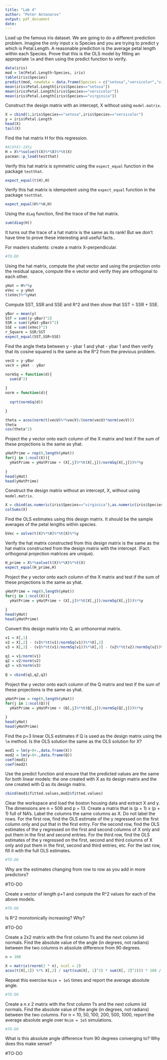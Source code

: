 ```yaml
---
title: "Lab 4"
author: "Peter Antonaros"
output: pdf_document
date: 
---
```


Load up the famous iris dataset. We are going to do a different prediction problem. Imagine the only input x is Species and you are trying to predict y which is Petal.Length. A reasonable prediction is the average petal length within each Species. Prove that this is the OLS model by fitting an appropriate `lm` and then using the predict function to verify.

```r
data(iris)
mod = lm(Petal.Length~Species, iris)
table(iris$Species)
predict(mod, newdata = data.frame(Species = c("setosa","versicolor","virginica")))
mean(iris$Petal.Length[iris$Species=="setosa"])
mean(iris$Petal.Length[iris$Species=="versicolor"])
mean(iris$Petal.Length[iris$Species=="virginica"])
```

Construct the design matrix with an intercept, X without using `model.matrix`.

```r
X = cbind(1,iris$Species=="setosa",iris$Species=="versicolor")
y = iris$Petal.Length
head(X)
tail(X)
```

Find the hat matrix H for this regression.

```r
#X(XtX)-1Xty
H = X%*%solve(t(X)%*%X)%*%t(X)
pacman::p_load(testthat)
```

Verify this hat matrix is symmetric using the `expect_equal` function in the package `testthat`.

```r
expect_equal(t(H),H)
```

Verify this hat matrix is idempotent using the `expect_equal` function in the package `testthat`.

```r
expect_equal(H%*%H,H)
```

Using the `diag` function, find the trace of the hat matrix.

```r
sum(diag(H))
```

It turns out the trace of a hat matrix is the same as its rank! But we don't have time to prove these interesting and useful facts..

For masters students: create a matrix X-perpendicular.

```r
#TO-DO
```

Using the hat matrix, compute the yhat vector and using the projection onto the residual space, compute the e vector and verify they are orthogonal to each other.

```r
yHat = H%*%y
eVec = y-yHat
t(eVec)%*%yHat
```

Compute SST, SSR and SSE and R^2 and then show that SST = SSR + SSE.

```r
yBar = mean(y)
SST = sum((y-yBar)^2)
SSR = sum((yHat-yBar)^2)
SSE = sum((eVec)^2)
r_Square = SSR/SST
expect_equal(SST,SSR+SSE)
```

Find the angle theta between y - ybar 1 and yhat - ybar 1 and then verify that its cosine squared is the same as the R^2 from the previous problem.

```r
vecU = y-yBar
vecV = yHat - yBar

normSq = function(d){
  sum(d^2)
  
}
norm = function(d){
  
  sqrt(normSq(d))

}

theta = acos(norm(t(vecU)%*%vecV)/(norm(vecU)*norm(vecV)))
theta
cos(theta^2)
```

Project the y vector onto each column of the X matrix and test if the sum of these projections is the same as yhat.

```r
yHatPrime = rep(0,length(yHat))
for(j in 1:ncol(X)){
  yHatPrime = yHatPrime + (X[,j]%*%t(X[,j])/normSq(X[,j]))%*%y
  
}
head(yHat)
head(yHatPrime)
```

Construct the design matrix without an intercept, X, without using `model.matrix`.

```r
X = cbind(as.numeric(iris$Species=="virginica"),as.numeric(iris$Species=="setosa"),as.numeric(iris$Species=="versicolor"))
colSums(X)

```

Find the OLS estimates using this design matrix. It should be the sample averages of the petal lengths within species.

```r
bVec = solve(t(X)%*%X)%*%t(X)%*%y

```

Verify the hat matrix constructed from this design matrix is the same as the hat matrix constructed from the design matrix with the intercept. (Fact: orthogonal projection matrices are unique).

```r
H_prime = X%*%solve(t(X)%*%X)%*%t(X)
expect_equal(H_prime,H)
```

Project the y vector onto each column of the X matrix and test if the sum of these projections is the same as yhat.

```r
yHatPrime = rep(0,length(yHat))
for(j in 1:ncol(X)){
  yHatPrime = yHatPrime + (X[,j]%*%t(X[,j])/normSq(X[,j]))%*%y
  
}
head(yHat)
head(yHatPrime)
```

Convert this design matrix into Q, an orthonormal matrix.

```r
v1 = X[,1]
v2 = X[,2] - (v1%*%t(v1)/normSq(v1))%*%X[,2]
v3 = X[,3] - (v1%*%t(v1)/normSq(v1))%*%X[,3] - (v2%*%t(v2)/normSq(v2))%*%X[,3]
  
q1 = v1/norm(v1)
q2 = v2/norm(v2)
q3 = v3/norm(v3)
  
Q = cbind(q1,q2,q3)
```

Project the y vector onto each column of the Q matrix and test if the sum of these projections is the same as yhat.

```r
yHatPrime = rep(0,length(yHat))
for(j in 1:ncol(Q)){
  yHatPrime = yHatPrime + (Q[,j]%*%t(Q[,j])/normSq(Q[,j]))%*%y
  
}
head(yHat)
head(yHatPrime)
```

Find the p=3 linear OLS estimates if Q is used as the design matrix using the `lm` method. Is the OLS solution the same as the OLS solution for X?

```r
mod1 = lm(y~0+.,data.frame(X))
mod2 = lm(y~0+.,data.frame(Q))
coef(mod1)
coef(mod2)

```

Use the predict function and ensure that the predicted values are the same for both linear models: the one created with X  as its design matrix and the one created with Q as its design matrix.

```r

cbind(mod1$fitted.values,mod2$fitted.values)
```


Clear the workspace and load the boston housing data and extract X and y. The dimensions are n = 506 and p = 13. Create a matrix that is (p + 1) x (p + 1) full of NA's. Label the columns the same columns as X. Do not label the rows. For the first row, find the OLS estimate of the y regressed on the first column only and put that in the first entry. For the second row, find the OLS estimates of the y regressed on the first and second columns of X only and put them in the first and second entries. For the third row, find the OLS estimates of the y regressed on the first, second and third columns of X only and put them in the first, second and third entries, etc. For the last row, fill it with the full OLS estimates.

```r
#TO-DO
```

Why are the estimates changing from row to row as you add in more predictors?

#TO-DO

Create a vector of length p+1 and compute the R^2 values for each of the above models. 

```r
#TO-DO
```

Is R^2 monotonically increasing? Why?

#TO-DO

Create a 2x2 matrix with the first column 1's and the next column iid normals. Find the absolute value of the angle (in degrees, not radians) between the two columns in absolute difference from 90 degrees.

```r
n = 100

X = matrix(rnorm(2 * n), ncol = 2)
acos(t(X[,1]) %*% X[,2] / sqrt(sum(X[, 1]^2) * sum(X[, 2]^2))) * 180 / pi
```

Repeat this exercise `Nsim = 1e5` times and report the average absolute angle.

```r
#TO-DO
```

Create a n x 2 matrix with the first column 1's and the next column iid normals. Find the absolute value of the angle (in degrees, not radians) between the two columns. For n = 10, 50, 100, 200, 500, 1000, report the average absolute angle over `Nsim = 1e5` simulations.

```r
#TO-DO
```

What is this absolute angle difference from 90 degrees converging to? Why does this make sense?

#TO-DO
